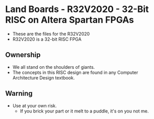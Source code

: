 = Land Boards - R32V2020 - 32-Bit RISC on Altera Spartan FPGAs =

* These are the files for the R32V2020
* R32V2020 is a 32-bit RISC FPGA

== Ownership ==

* We all stand on the shoulders of giants.
* The concepts in this RISC design are found in any Computer Architecture Design textbook.

== Warning ==

* Use at your own risk.
** If you brick your part or it melt to a puddle, it's on you not me.
